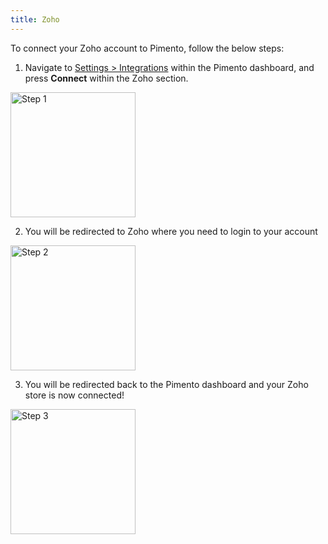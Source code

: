 ```yaml
---
title: Zoho
---
```


To connect your Zoho account to Pimento, follow the below steps:

1. Navigate to [Settings > Integrations](https://web.tryhutch.co.uk/clients/settings/integrations) within the Pimento dashboard, and press **Connect** within the Zoho section.

<img height="200" src="/images/zoho-1.png" alt="Step 1" />

2. You will be redirected to Zoho where you need to login to your account

<img height="200" src="/images/zoho-2.png" alt="Step 2" />

3. You will be redirected back to the Pimento dashboard and your Zoho store is now connected!

<img height="200" src="/images/zoho-3.png" alt="Step 3" />
